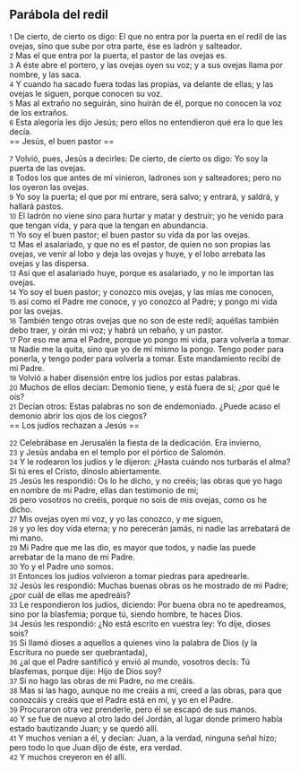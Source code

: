== Parábola del redil ==

{{anchor|1}} <small>1</small> De cierto, de cierto os digo: El que no entra por la puerta en el redil de las ovejas, sino que sube por otra parte, ése es ladrón y salteador.<br>
{{anchor|2}} <small>2</small> Mas el que entra por la puerta, el pastor de las ovejas es.<br>
{{anchor|3}} <small>3</small> A éste abre el portero, y las ovejas oyen su voz; y a sus ovejas llama por nombre, y las saca.<br>
{{anchor|4}} <small>4</small> Y cuando ha sacado fuera todas las propias, va delante de ellas; y las ovejas le siguen, porque conocen su voz.<br>
{{anchor|5}} <small>5</small> Mas al extraño no seguirán, sino huirán de él, porque no conocen la voz de los extraños.<br>
{{anchor|6}} <small>6</small> Esta alegoría les dijo Jesús; pero ellos no entendieron qué era lo que les decía.<br>
== Jesús, el buen pastor ==

{{anchor|7}} <small>7</small> Volvió, pues, Jesús a decirles: De cierto, de cierto os digo: Yo soy la puerta de las ovejas.<br>
{{anchor|8}} <small>8</small> Todos los que antes de mí vinieron, ladrones son y salteadores; pero no los oyeron las ovejas.<br>
{{anchor|9}} <small>9</small> Yo soy la puerta; el que por mí entrare, será salvo; y entrará, y saldrá, y hallará pastos.<br>
{{anchor|10}} <small>10</small> El ladrón no viene sino para hurtar y matar y destruir; yo he venido para que tengan vida, y para que la tengan en abundancia.<br>
{{anchor|11}} <small>11</small> Yo soy el buen pastor; el buen pastor su vida da por las ovejas.<br>
{{anchor|12}} <small>12</small> Mas el asalariado, y que no es el pastor, de quien no son propias las ovejas, ve venir al lobo y deja las ovejas y huye, y el lobo arrebata las ovejas y las dispersa.<br>
{{anchor|13}} <small>13</small> Así que el asalariado huye, porque es asalariado, y no le importan las ovejas.<br>
{{anchor|14}} <small>14</small> Yo soy el buen pastor; y conozco mis ovejas, y las mías me conocen,<br>
{{anchor|15}} <small>15</small> así como el Padre me conoce, y yo conozco al Padre; y pongo mi vida por las ovejas.<br>
{{anchor|16}} <small>16</small> También tengo otras ovejas que no son de este redil; aquéllas también debo traer, y oirán mi voz; y habrá un rebaño, y un pastor.<br>
{{anchor|17}} <small>17</small> Por eso me ama el Padre, porque yo pongo mi vida, para volverla a tomar.<br>
{{anchor|18}} <small>18</small> Nadie me la quita, sino que yo de mí mismo la pongo. Tengo poder para ponerla, y tengo poder para volverla a tomar. Este mandamiento recibí de mi Padre.<br>
{{anchor|19}} <small>19</small> Volvió a haber disensión entre los judíos por estas palabras.<br>
{{anchor|20}} <small>20</small> Muchos de ellos decían: Demonio tiene, y está fuera de sí; ¿por qué le oís?<br>
{{anchor|21}} <small>21</small> Decían otros: Estas palabras no son de endemoniado. ¿Puede acaso el demonio abrir los ojos de los ciegos?<br>
== Los judíos rechazan a Jesús ==

{{anchor|22}} <small>22</small> Celebrábase en Jerusalén la fiesta de la dedicación. Era invierno,<br>
{{anchor|23}} <small>23</small> y Jesús andaba en el templo por el pórtico de Salomón.<br>
{{anchor|24}} <small>24</small> Y le rodearon los judíos y le dijeron: ¿Hasta cuándo nos turbarás el alma? Si tú eres el Cristo, dínoslo abiertamente.<br>
{{anchor|25}} <small>25</small> Jesús les respondió: Os lo he dicho, y no creéis; las obras que yo hago en nombre de mi Padre, ellas dan testimonio de mí;<br>
{{anchor|26}} <small>26</small> pero vosotros no creéis, porque no sois de mis ovejas, como os he dicho.<br>
{{anchor|27}} <small>27</small> Mis ovejas oyen mi voz, y yo las conozco, y me siguen,<br>
{{anchor|28}} <small>28</small> y yo les doy vida eterna; y no perecerán jamás, ni nadie las arrebatará de mi mano.<br>
{{anchor|29}} <small>29</small> Mi Padre que me las dio, es mayor que todos, y nadie las puede arrebatar de la mano de mi Padre.<br>
{{anchor|30}} <small>30</small> Yo y el Padre uno somos.<br>
{{anchor|31}} <small>31</small> Entonces los judíos volvieron a tomar piedras para apedrearle.<br>
{{anchor|32}} <small>32</small> Jesús les respondió: Muchas buenas obras os he mostrado de mi Padre; ¿por cuál de ellas me apedreáis?<br>
{{anchor|33}} <small>33</small> Le respondieron los judíos, diciendo: Por buena obra no te apedreamos, sino por la blasfemia; porque tú, siendo hombre, te haces Dios.<br>
{{anchor|34}} <small>34</small> Jesús les respondió: ¿No está escrito en vuestra ley: Yo dije, dioses sois?<br>
{{anchor|35}} <small>35</small> Si llamó dioses a aquellos a quienes vino la palabra de Dios (y la Escritura no puede ser quebrantada),<br>
{{anchor|36}} <small>36</small> ¿al que el Padre santificó y envió al mundo, vosotros decís: Tú blasfemas, porque dije: Hijo de Dios soy?<br>
{{anchor|37}} <small>37</small> Si no hago las obras de mi Padre, no me creáis.<br>
{{anchor|38}} <small>38</small> Mas si las hago, aunque no me creáis a mí, creed a las obras, para que conozcáis y creáis que el Padre está en mí, y yo en el Padre.<br>
{{anchor|39}} <small>39</small> Procuraron otra vez prenderle, pero él se escapó de sus manos.<br>
{{anchor|40}} <small>40</small> Y se fue de nuevo al otro lado del Jordán, al lugar donde primero había estado bautizando Juan; y se quedó allí.<br>
{{anchor|41}} <small>41</small> Y muchos venían a él, y decían: Juan, a la verdad, ninguna señal hizo; pero todo lo que Juan dijo de éste, era verdad.<br>
{{anchor|42}} <small>42</small> Y muchos creyeron en él allí.<br>
